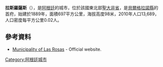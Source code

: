 {{Coord|32|29|S|61|35|W|display=title}}

'''拉斯羅薩斯'''（{{lang-es|Las Rosas}}），是[[阿根廷|阿根廷]]的城市，位於該國東北部[[聖大非省|聖大非省]]，是[[貝爾格拉諾縣_(聖大非省)|貝爾格拉諾縣]]的首府，始建於1889年，面積697平方公里，海拔高度98米，2010年人口13,689，人口密度每平方公里0.02人。

==參考資料==
* [https://web.archive.org/web/20120415091302/http://www.las-rosas.com/municipalidad/ Municipality of Las Rosas] - Official website.

{{Argentina-geo-stub}}
[[Category:阿根廷城市|Category:阿根廷城市]]